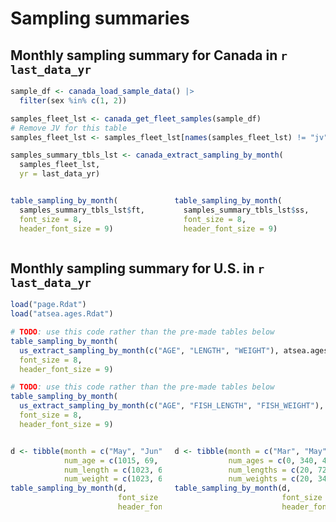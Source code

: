 # Sampling summaries

## Monthly sampling summary for Canada in `r last_data_yr`

```r

sample_df <- canada_load_sample_data() |> 
  filter(sex %in% c(1, 2))

samples_fleet_lst <- canada_get_fleet_samples(sample_df)
# Remove JV for this table
samples_fleet_lst <- samples_fleet_lst[names(samples_fleet_lst) != "jv"]

samples_summary_tbls_lst <- canada_extract_sampling_by_month(
  samples_fleet_lst,
  yr = last_data_yr)

```

:::::: {.columns}
::: {.column width="45%"}
\begin{center}\textbf{Freezer trawlers}\end{center}
```r
table_sampling_by_month(
  samples_summary_tbls_lst$ft,
  font_size = 8,
  header_font_size = 9)
```
:::

::: {.column width="45%"}
\begin{center}\textbf{Shoreside}\end{center}
```r
table_sampling_by_month(
  samples_summary_tbls_lst$ss,
  font_size = 8,
  header_font_size = 9)
```
:::
::::::

## Monthly sampling summary for U.S. in `r last_data_yr`

```r
load("page.Rdat")
load("atsea.ages.Rdat")
```

```r
# TODO: use this code rather than the pre-made tables below
table_sampling_by_month(
  us_extract_sampling_by_month(c("AGE", "LENGTH", "WEIGHT"), atsea.ages),
  font_size = 8,
  header_font_size = 9)
```


```r
# TODO: use this code rather than the pre-made tables below
table_sampling_by_month(
  us_extract_sampling_by_month(c("AGE", "FISH_LENGTH", "FISH_WEIGHT"), page),
  font_size = 8,
  header_font_size = 9)
```

:::::: {.columns}
::: {.column width="45%"}
\begin{center}\textbf{At-Sea}\end{center}
```r
d <- tibble(month = c("May", "Jun", "Aug", "Sep", "Oct", "Nov", "Total"),
            num_age = c(1015, 69, 0, 265, 376, 0, 1725),
            num_length = c(1023, 69, 153, 644, 848, 22, 2759),
            num_weight = c(1023, 69, 153, 644, 848, 22, 2759))
table_sampling_by_month(d,
                        font_size = 8,
                        header_font_size = 9)
```
:::

::: {.column width="45%"}
\begin{center}\textbf{Shore-based}\end{center}
```r
d <- tibble(month = c("Mar", "May", "Jun", "Jul", "Aug", "Sep", "Oct", "Nov", "Total"),
            num_ages = c(0, 340, 448, 240, 60, 60, 180, 0, 1328),
            num_lengths = c(20, 720, 540, 500, 500, 370, 560, 20, 3230),
            num_weights = c(20, 340, 448, 440, 400, 310, 479, 20, 2457))
table_sampling_by_month(d,
                        font_size = 8,
                        header_font_size = 9)
```
:::
::::::
